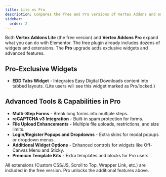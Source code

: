 ```yaml
---
title: Lite vs Pro
description: Compares the free and Pro versions of Vertex Addons and outlines the extra widgets and tools unlocked in Pro.
sidebar:
  order: 2
---
```



Both **Vertex Addons Lite** (the free version) and **Vertex Addons Pro** expand what you can do with Elementor. The free plugin already includes dozens of widgets and extensions. The **Pro** upgrade adds exclusive widgets and advanced features.

## Pro-Exclusive Widgets 
- **EDD Tabs Widget** - Integrates Easy Digital Downloads content into tabbed layouts. (Lite users will see this widget marked as Pro/locked.)

## Advanced Tools & Capabilities in Pro <Badge text="Pro" variant='caution' />
- **Multi-Step Forms** - Break long forms into multiple steps.  
- **reCAPTCHA v3 Integration** - Built-in spam protection for forms.  
- **File Upload Enhancements** - Multiple file uploads, restrictions, and size limits.  
- **Login/Register Popups and Dropdowns** - Extra skins for modal popups or dropdown menus.  
- **Additional Widget Options** - Enhanced controls for widgets like Off-Canvas Menu and Sticky.  
- **Premium Template Kits** - Extra templates and blocks for Pro users.  

<Aside>All extensions (Custom CSS/JS, Scroll to Top, Wrapper Link, etc.) are included in the free version. Pro unlocks the additional features above.</Aside>
